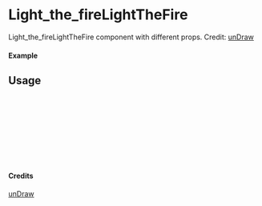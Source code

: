 
<Meta of={Light_the_fireLightTheFire} title="unDraw/Light_the_fireLightTheFire" />

# Light_the_fireLightTheFire

Light_the_fireLightTheFire component with different props.
Credit: [unDraw](https://undraw.co/illustrations)

#### Example

<Canvas of={Light_the_fireLightTheFire.Primary} />

## Usage

```ts
import { Light_the_fireLightTheFire } from "yadl-ui";

const Example = () => {
  return (
      <Light_the_fireLightTheFire />
  );
};

export default Example;
```

#### Credits
[unDraw](https://undraw.co/illustrations)
